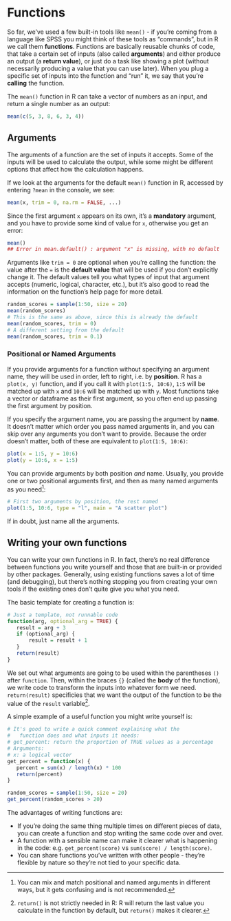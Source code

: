 # Functions

So far, we've used a few built-in tools like `mean()` - if you're
coming from a language like SPSS you might think of these tools as "commands",
but in R we call them **functions**. Functions are basically reusable chunks of
code, that take a certain set of inputs (also called **arguments**) and either
produce an output (a **return value**), or just do a task like showing a plot
(without necessarily producing a value that you can use later). When you plug
a specific set of inputs into the function and "run" it, we say that you're 
**calling** the function.

The `mean()` function in R can take a vector of numbers as an input,
and return a single number as an output:

```r
mean(c(5, 3, 8, 6, 3, 4))
```

## Arguments

The arguments of a function are the set of inputs it accepts. Some
of the inputs will be used to calculate the output, while some
might be different options that affect how the calculation happens.

If we look at the arguments for the default `mean()` function in R,
accessed by entering `?mean` in the console, we see:

```r
mean(x, trim = 0, na.rm = FALSE, ...)
```

Since the first argument `x` appears on its own, it's a **mandatory** argument,
and you have to provide some kind of value for `x`, otherwise you get an
error:

```r
mean()
## Error in mean.default() : argument "x" is missing, with no default
```

Arguments like `trim = 0` are optional when you're calling the function:
the value after the `=` is the **default value** that will be used if you don't
explicitly change it. The default values tell you what types of input
that argument accepts (numeric, logical, character, etc.), but it's also good
to read the information on the function's help page for more detail.

```r
random_scores = sample(1:50, size = 20)
mean(random_scores)
# This is the same as above, since this is already the default
mean(random_scores, trim = 0)
# A different setting from the default
mean(random_scores, trim = 0.1)
```

### Positional or Named Arguments

If you provide arguments for a function without specifying an argument name,
they will be used in order, left to right, i.e. by **position**. R has a 
`plot(x, y)` function, and if you call it with `plot(1:5, 10:6)`, `1:5`
will be matched up with `x` and `10:6` will be matched up with `y`. Most
functions take a vector or dataframe as their first argument, so you often
end up passing the first argument by position.

If you specify the argument name, you are passing the argument by **name**.
It doesn't matter which order you pass named arguments in, and you can
skip over any arguments you don't want to provide. Because the order doesn't
matter, both of these are equivalent to `plot(1:5, 10:6)`:

```r
plot(x = 1:5, y = 10:6)
plot(y = 10:6, x = 1:5)
```

You can provide arguments by both position *and* name. Usually, you
provide one or two positional arguments first, and then as many named
arguments as you need[^arg-mixing]:

```r
# First two arguments by position, the rest named
plot(1:5, 10:6, type = "l", main = "A scatter plot")
```

If in doubt, just name all the arguments.

[^arg-mixing]: You can mix and match positional and named arguments in 
different ways, but it gets confusing and is not recommended.

## Writing your own functions

You can write your own functions in R. In fact, there's no real difference
between functions you write yourself and those that are built-in or provided
by other packages. Generally, using existing functions saves a lot of time
(and debugging), but there's nothing stopping you from creating your
own tools if the existing ones don't quite give you what you need.

The basic template for creating a function is:

```r
# Just a template, not runnable code
function(arg, optional_arg = TRUE) {
   result = arg + 3 
   if (optional_arg) {
       result = result + 1
   }
   return(result)
}
```

We set out what arguments are going to be used within the parentheses `()` after
`function`. Then, within the braces `{}` (called the **body** of the function),
we write code to transform the inputs into whatever form we need.
 `return(result)` specificies that we want the output of the function to
be the value of the `result` variable[^explicit-return].

[^explicit-return]: `return()` is not strictly needed in R: R will return
the last value you calculate in the function by default, but `return()`
makes it clearer.

A simple example of a useful function you might write yourself is:

```r
# It's good to write a quick comment explaining what the
#   function does and what inputs it needs:
# get_percent: return the proportion of TRUE values as a percentage
# Arguments:
# x: a logical vector
get_percent = function(x) {
   percent = sum(x) / length(x) * 100 
   return(percent)
}

random_scores = sample(1:50, size = 20)
get_percent(random_scores > 20)
```

The advantages of writing functions are:

* If you're doing the same thing multiple times on different pieces of data, 
  you can create a function and stop writing the same code over and over.
* A function with a sensible name can make it clearer what is happening
  in the code: e.g. `get_percent(score)` vs `sum(score) / length(score)`.
* You can share functions you've written with other people - they're
  flexible by nature so they're not tied to your specific data. 